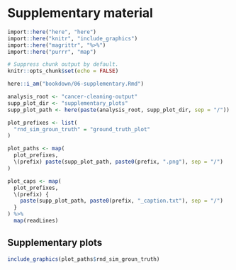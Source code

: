 # Supplementary material

```r
import::here("here", "here")
import::here("knitr", "include_graphics")
import::here("magrittr", "%>%")
import::here("purrr", "map")

# Suppress chunk output by default.
knitr::opts_chunk$set(echo = FALSE)

here::i_am("bookdown/06-supplementary.Rmd")

analysis_root <- "cancer-cleaning-output"
supp_plot_dir <- "supplementary_plots"
supp_plot_path <- here(paste(analysis_root, supp_plot_dir, sep = "/"))

plot_prefixes <- list(
  "rnd_sim_groun_truth" = "ground_truth_plot"
)

plot_paths <- map(
  plot_prefixes,
  \(prefix) paste(supp_plot_path, paste0(prefix, ".png"), sep = "/")
)

plot_caps <- map(
  plot_prefixes,
  \(prefix) {
    paste(supp_plot_path, paste0(prefix, "_caption.txt"), sep = "/")
  }
) %>%
  map(readLines)
```

## Supplementary plots

```r
include_graphics(plot_paths$rnd_sim_groun_truth)
```
